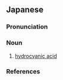 ==Japanese==
{{ja-kanjitab|せい|さん|yomi=o}}

===Pronunciation===
{{ja-pron|yomi=o|せいさん|acc=0|acc_ref=DJR}}

===Noun===
{{ja-noun|せいさん}}

# {{lb|ja|chemistry|sort=せいさん}} [[hydrocyanic acid]]

===References===
<references/>